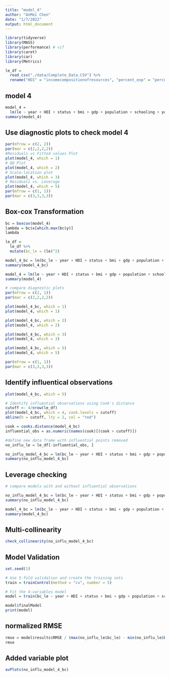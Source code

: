 ```yaml
---
title: "model_4"
author: "AnMei Chen"
date: "1/7/2022"
output: html_document
---
```


```r
library(tidyverse)
library(MASS)
library(performance) # vif
library(caret)
library(car)
library(Metrics)
```

```r
le_df = 
  read_csv("./data/Complete_Data.CSV") %>% 
  rename("HDI" = "incomecompositionofresources", "percent_exp" = "percentageexpenditure", "total_exp" = "totalexpenditure", "le" = "lifeexpectancy", "adult_mort" = "adult_mortality", "thin_1_19" = "thinness1_19years", "thin_5_9" = "thinness5_9years", "under_five" = "under_fivedeaths") 
```

## model 4 

```r
model_4 =
  lm(le ~ year + HDI + status + bmi + gdp + population + schooling + year * HDI + status * HDI, data = le_df)
summary(model_4)
```

## Use diagnostic plots to check model 4

```r
par(mfrow = c(2, 2))
par(mar = c(2,2,2,2))
#Residuals vs Fitted values Plot
plot(model_4, which = 1)
# QQ Plot
plot(model_4, which = 2)
# Scale-location plot
plot(model_4, which = 3)
# Residuals vs. Leverage
plot(model_4, which = 5)
par(mfrow = c(1, 1)) 
par(mar = c(3,3,3,3))
```

## Box-cox Transformation

```r
bc = boxcox(model_4)
lambda = bc$x[which.max(bc$y)]
lambda

le_df =
  le_df %>% 
  mutate(bc_le = (le)^2)

model_4_bc = lm(bc_le ~ year + HDI + status + bmi + gdp + population + schooling + year * HDI + status * HDI, data = le_df)
summary(model_4_bc)

model_4 = lm(le ~ year + HDI + status + bmi + gdp + population + schooling + year * HDI + status * HDI, data = le_df)
summary(model_4)

# compare diagnostic plots
par(mfrow = c(2, 1))
par(mar = c(2,2,2,2))

plot(model_4_bc, which = 1)  
plot(model_4, which = 1)

plot(model_4_bc, which = 2)  
plot(model_4, which = 2)

plot(model_4_bc, which = 3)  
plot(model_4, which = 3)

plot(model_4_bc, which = 5)  
plot(model_4, which = 5)

par(mfrow = c(1, 1)) 
par(mar = c(3,3,3,3))

```

## Identify influentical observations

```r
plot(model_4_bc, which = 5)

# Identify influential observations using Cook's distance
cutoff <- 4/nrow(le_df)
plot(model_4_bc, which = 4, cook.levels = cutoff)
abline(h = cutoff, lty = 2, col = "red")

cook = cooks.distance(model_4_bc)
influential_obs = as.numeric(names(cook)[(cook > cutoff)])

#define new data frame with influential points removed
no_influ_le = le_df[-influential_obs, ]

no_influ_model_4_bc = lm(bc_le ~ year + HDI + status + bmi + gdp + population + schooling + year * HDI + status * HDI, data = no_influ_le)
summary(no_influ_model_4_bc)
```

## Leverage checking 

```r
# compare models with and without influential observations

no_influ_model_4_bc = lm(bc_le ~ year + HDI + status + bmi + gdp + population + schooling + year * HDI + status * HDI, data = no_influ_le)
summary(no_influ_model_4_bc)

model_4_bc = lm(bc_le ~ year + HDI + status + bmi + gdp + population + schooling + year * HDI + status * HDI, data = le_df)
summary(model_4_bc)

```

## Multi-collinearity

```r
check_collinearity(no_influ_model_4_bc)
```

## Model Validation

```r
set.seed(1)

# Use 5-fold validation and create the training sets
train = trainControl(method = "cv", number = 5)

# Fit the 4-variables model
model = train(bc_le ~ year + HDI + status + bmi + gdp + population + schooling + year * HDI + status * HDI, data = no_influ_le, trControl = train, method = 'lm', na.action = na.pass)

model$finalModel
print(model)
```

## normalized RMSE

```r
rmse = model$results$RMSE / (max(no_influ_le$bc_le) - min(no_influ_le$bc_le))
rmse
```

## Added variable plot

```r
avPlots(no_influ_model_4_bc)
```
